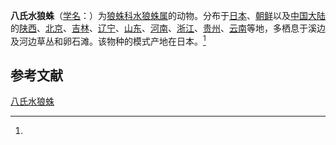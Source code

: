 {{Speciesbox
| name = 八氏水狼蛛
| status = 
| status_system = 
| image = 
| genus = Pirata
| species = yaginumai
| authority = (Tanaka, 1974)<ref name='id13934'>{{cite web| url =http://www.bioinfo.cn/db05/BjdwSpecies.php?action=view&id=13934| title =八氏水狼蛛| work =《中国动物物种编目数据库》| publisher =中国科学院微生物研究所| author =中国科学院动物研究所| accessdate =2009-04-28| deadurl =yes| archiveurl =https://web.archive.org/web/20160305054704/http://www.bioinfo.cn/db05/BjdwSpecies.php?action=view&id=13934| archivedate =2016-03-05}}</ref>
}}

'''八氏水狼蛛'''（[[学名|学名]]：{{lang|la|''Pirata yaginumai''}}）为[[狼蛛科|狼蛛科]][[水狼蛛属|水狼蛛属]]的动物。分布于[[日本|日本]]、[[朝鲜|朝鲜]]以及[[中国大陆|中国大陆]]的[[陕西|陕西]]、[[北京|北京]]、[[吉林|吉林]]、[[辽宁|辽宁]]、[[山东|山东]]、[[河南|河南]]、[[浙江|浙江]]、[[贵州|贵州]]、[[云南|云南]]等地，多栖息于溪边及河边草丛和卵石滩。该物种的模式产地在日本。<ref name='id13934'/>

== 参考文献 ==
{{reflist}}

{{Wikispecies|Pirata yaginumai}}
{{Taxonbar|from=Q1986815}}

[[Category:水狼蛛属|八氏水狼蛛]]


{{蜘蛛小作品}}